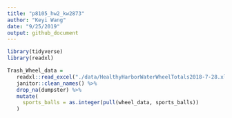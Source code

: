 ```yaml
---
title: "p8105_hw2_kw2873"
author: "Keyi Wang"
date: "9/25/2019"
output: github_document
---
```


```r
library(tidyverse)
library(readxl)

```

```r
Trash_Wheel_data = 
   readxl::read_excel("./data/HealthyHarborWaterWheelTotals2018-7-28.xlsx",sheet = 1) %>% 
   janitor::clean_names() %>%  
   drop_na(dumpster) %>%
   mutate(
     sports_balls = as.integer(pull(wheel_data, sports_balls))
   )

   


```

